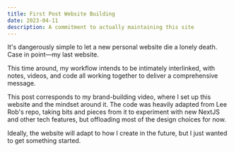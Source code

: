 ```yaml
---
title: First Post Website Building
date: 2023-04-11
description: A commitment to actually maintaining this site
---
```


It's dangerously simple to let a new personal website die a lonely death. Case in point—my last website.

This time around, my workflow intends to be intimately interlinked, with notes, videos, and code all working together to deliver a comprehensive message.

This post corresponds to my brand-building video, where I set up this website and the mindset around it. The code was heavily adapted from Lee Rob's repo, taking bits and pieces from it to experiment with new NextJS and other tech features, but offloading most of the design choices for now.

Ideally, the website will adapt to how I create in the future, but I just wanted to get something started.
